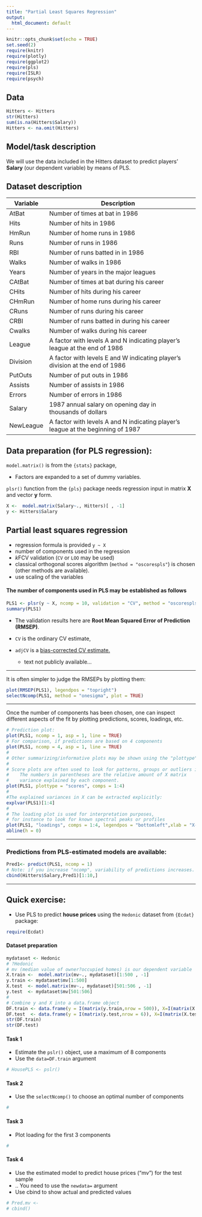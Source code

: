 ---
title: "Partial Least Squares Regression"
output:
  html_document: default
---

```{r setup, include=FALSE}
knitr::opts_chunk$set(echo = TRUE)
set.seed(2)
require(knitr)
require(plotly)
require(ggplot2)
require(pls)
require(ISLR)
require(psych)
```

## Data

```{r}
Hitters <- Hitters
str(Hitters)
sum(is.na(Hitters$Salary))
Hitters <- na.omit(Hitters)
```

## Model/task description

We will use the data included in the Hitters dataset to predict players' **Salary** (our dependent variable) by means of PLS.


## Dataset description


| Variable   | Description                                                                         |   |
|------------|-------------------------------------------------------------------------------------|---|
| AtBat      |  Number of times at bat in 1986                                                     |   |
| Hits       |  Number of hits in 1986                                                             |   |
| HmRun      |  Number of home runs in 1986                                                        |   |
| Runs       |  Number of runs in 1986                                                             |   |
| RBI        |  Number of runs batted in in 1986                                                   |   |
| Walks      |  Number of walks in 1986                                                            |   |
| Years      |  Number of years in the major   leagues                                             |   |
| CAtBat     |  Number of times at bat during his   career                                         |   |
| CHits      |  Number of hits during his career                                                   |   |
| CHmRun     |  Number of home runs during his   career                                            |   |
| CRuns      |  Number of runs during his career                                                   |   |
| CRBI       |  Number of runs batted in during   his career                                       |   |
| Cwalks     |  Number of walks during his career                                                  |   |
| League     |  A factor with levels A and N   indicating player's league at the end of 1986       |   |
| Division   |  A factor with levels E and W   indicating player's division at the end of 1986     |   |
| PutOuts    |  Number of put outs in 1986                                                         |   |
| Assists    |  Number of assists in 1986                                                          |   |
| Errors     |  Number of errors in 1986                                                           |   |
| Salary     |  1987 annual salary on opening day   in thousands of dollars                        |   |
| NewLeague  |  A factor with levels A and N   indicating player's league at the beginning of 1987 |   |


## Data preparation (for PLS regression):


`model.matrix()` is from the `{stats}` package, 

* Factors are expanded to a set of dummy variables.


`plsr()` function from the `{pls}` package needs regression input in matrix $\mathbf{X}$ and vector $\mathbf{y}$ form.

```{r}
X <-  model.matrix(Salary~., Hitters)[ , -1]
y <- Hitters$Salary
```


## Partial least squares regression

* regression formula is provided `y ~ X`  
* number of components used in the regression  
* $k$FCV validation (`CV` or `LOO` may be used)  
* classical orthogonal scores algorithm (`method = "oscorespls"`) is chosen (other methods are available).
* use scaling of the variables


#### The number of components used in PLS may be established as follows

```{r}
PLS1 <- plsr(y ~ X, ncomp = 10, validation = "CV", method = "oscorespls", scale=T)
summary(PLS1)
```


* The validation results here are **Root Mean Squared Error of Prediction (RMSEP)**. 

* `CV` is the ordinary CV estimate, 
* `adjCV` is a [bias-corrected CV estimate.](https://onlinelibrary.wiley.com/doi/abs/10.1002/cem.887)  
  + text not publicly available...

--- 

It is often simpler to judge the RMSEPs by plotting them:

```{r}
plot(RMSEP(PLS1), legendpos = "topright")
selectNcomp(PLS1, method = "onesigma", plot = TRUE)
```

---

Once the number of components has been chosen, one can inspect different aspects of the fit by plotting predictions, scores, loadings, etc.

```{r}
# Prediction plot:
plot(PLS1, ncomp = 1, asp = 1, line = TRUE)
# For comparison, if predictions are based on 4 components
plot(PLS1, ncomp = 4, asp = 1, line = TRUE)
#
# Other summarizing/informative plots may be shown using the "plottype" argument
# 
# Score plots are often used to look for patterns, groups or outliers in the data:
#    The numbers in parentheses are the relative amount of X matrix
#    variance explained by each component. 
plot(PLS1, plottype = "scores", comps = 1:4)
#
#The explained variances in X can be extracted explicitly:
explvar(PLS1)[1:4]
#
# The loading plot is used for interpretation purposes, 
# for instance to look for known spectral peaks or profiles
plot(PLS1, "loadings", comps = 1:4, legendpos = "bottomleft",xlab = "X-matrix variables (column id)")
abline(h = 0)
```

--- 

### Predictions from PLS-estimated models are available:

```{r}
Pred1<- predict(PLS1, ncomp = 1)
# Note: if you increase "ncomp", variability of predictions increases.
cbind(Hitters$Salary,Pred1)[1:10,]
```

---- 

## Quick exercise:

* Use PLS to predict **house prices** using the `Hedonic` dataset from `{Ecdat}` package:

```{r, echo=F, warning=F, include=F}
require(Ecdat)
```

#### Dataset preparation

```{r}
mydataset <- Hedonic
# ?Hedonic
# mv (median value of owner?occupied homes) is our dependent variable
X.train <-  model.matrix(mv~., mydataset)[1:500 , -1]
y.train <- mydataset$mv[1:500]
X.test  <- model.matrix(mv~., mydataset)[501:506 , -1]
y.test  <- mydataset$mv[501:506]
#
# Combine y and X into a data.frame object
DF.train <- data.frame(y = I(matrix(y.train,nrow = 500)), X=I(matrix(X.train,nrow = 500)))
DF.test  <- data.frame(y = I(matrix(y.test,nrow = 6)), X=I(matrix(X.test,nrow = 6)))
str(DF.train)
str(DF.test)
```

#### Task 1 

* Estimate the `pslr()` object, use a maximum of 8 components
* Use the `data=DF.train` argument

```{r}
# HousePLS <- pslr()
```


#### Task 2 

* Use the `selectNcomp()` to choose an optimal number of components

```{r}
# 
```


#### Task 3 

* Plot loading for the first 3 components

```{r}
# 
```


#### Task 4 

* Use the estimated model to predict house prices ("mv") for the test sample
* .. You need to use the `newdata=` argument
* Use cbind to show actual and predicted values 

```{r}
# Pred.mv <- 
# cbind()
```


